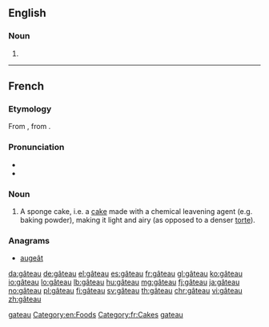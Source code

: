 ==English==

===Noun===
{{en-noun|gâteaux|gâteaus}}

# {{alternative form of|gateau}}

[[Category:English terms spelled with Â|gateau]]
[[Category:en:Foods]]

----

==French==

===Etymology===
From {{etyl|fro|fr}} {{term|gastel|lang=fro}}, from {{etyl|frk|fr}} {{term/t|frk|*wastil}}.

===Pronunciation===
* {{IPA|lang=fr|/ɡɑ.to/}}
* {{audio|Fr-gâteau.ogg|audio}}

===Noun===
{{fr-noun|m|pl=gâteaux}}

# A sponge cake, i.e. a [[cake]] made with a chemical leavening agent (e.g. baking powder), making it light and airy (as opposed to a denser [[torte]]).

===Anagrams===
* [[augeât#French|augeât]]

[[Category:fr:Cakes]]
[[Category:fr:Foods|gateau]]

[[da:gâteau]]
[[de:gâteau]]
[[el:gâteau]]
[[es:gâteau]]
[[fr:gâteau]]
[[gl:gâteau]]
[[ko:gâteau]]
[[io:gâteau]]
[[lo:gâteau]]
[[lb:gâteau]]
[[hu:gâteau]]
[[mg:gâteau]]
[[fj:gâteau]]
[[ja:gâteau]]
[[no:gâteau]]
[[pl:gâteau]]
[[fi:gâteau]]
[[sv:gâteau]]
[[th:gâteau]]
[[chr:gâteau]]
[[vi:gâteau]]
[[zh:gâteau]]